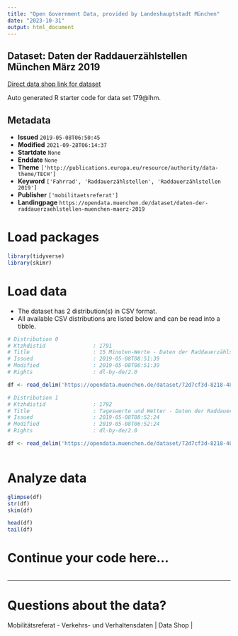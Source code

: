 ```yaml
---
title: "Open Government Data, provided by Landeshauptstadt München"
date: "2023-10-31"
output: html_document
---
```


## Dataset: Daten der Raddauerzählstellen München März 2019

[Direct data shop link for dataset](https://opendata.muenchen.de/dataset/daten-der-raddauerzaehlstellen-muenchen-maerz-2019)

Auto generated R starter code for data set 179@lhm.

## Metadata

- **Issued** `2019-05-08T06:50:45`
- **Modified** `2021-09-28T06:14:37`
- **Startdate** `None`
- **Enddate** `None`
- **Theme** `['http://publications.europa.eu/resource/authority/data-theme/TECH']`
- **Keyword** `['Fahrrad', 'Raddauerzählstellen', 'Raddauerzählstellen 2019']`
- **Publisher** `['mobilitaetsreferat']`
- **Landingpage** `https://opendata.muenchen.de/dataset/daten-der-raddauerzaehlstellen-muenchen-maerz-2019`


# Load packages

```r

library(tidyverse)
library(skimr)

```

# Load data

-   The dataset has 2 distribution(s) in CSV format.
-   All available CSV distributions are listed below and can be read into a tibble.

```r

# Distribution 0
# Ktzhdistid               : 1791
# Title                    : 15 Minuten-Werte - Daten der Raddauerzählstellen München März 2019
# Issued                   : 2019-05-08T08:51:39
# Modified                 : 2019-05-08T06:51:39
# Rights                   : dl-by-de/2.0

df <- read_delim('https://opendata.muenchen.de/dataset/72d7cf3d-8218-4895-b928-699c0a200885/resource/f77c81aa-dccc-43d4-9fb6-d53c4aa0487c/download/rad20190315min.csv')

# Distribution 1
# Ktzhdistid               : 1792
# Title                    : Tageswerte und Wetter - Daten der Raddauerzählstellen München März 2019
# Issued                   : 2019-05-08T08:52:24
# Modified                 : 2019-05-08T06:52:24
# Rights                   : dl-by-de/2.0

df <- read_delim('https://opendata.muenchen.de/dataset/72d7cf3d-8218-4895-b928-699c0a200885/resource/f1b65131-95ca-43dd-bbb0-56d300ee6331/download/rad201903tage.csv')



```

# Analyze data

```r

glimpse(df)
str(df)
skim(df)

head(df)
tail(df)

```

# Continue your code here...

```r

```

------------------------------------------------------------------------

# Questions about the data?

Mobilitätsreferat - Verkehrs- und Verhaltensdaten | Data Shop | 
